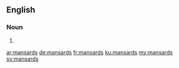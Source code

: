 ==English==

===Noun===
{{head|en}}

# {{plural of|mansard}}

[[ar:mansards]]
[[de:mansards]]
[[fr:mansards]]
[[ku:mansards]]
[[my:mansards]]
[[sv:mansards]]